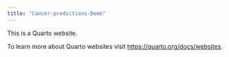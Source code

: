 ```yaml
---
title: "Cancer-predictions-Demo"
---
```


This is a Quarto website.

To learn more about Quarto websites visit <https://quarto.org/docs/websites>.
